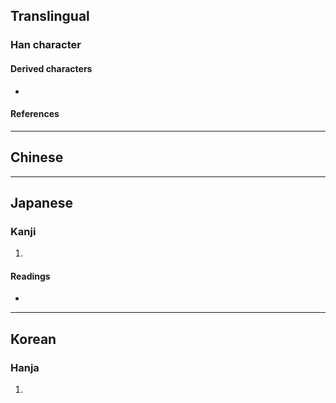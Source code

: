 {{also|德|惪}}
{{character info}}
==Translingual==

===Han character===
{{Han char|rn=61|rad=心|as=08|sn=12|four=|canj=JVP|ids=⿱直心}}

====Derived characters====
* {{l|mul|[[𭲚]], [[𭶁]], [[𮄖]]}}

====References====
{{Han ref|kx=0388.410|dkj=10724|dj=0722.040|hdz=42309.030|uh=60B3}}

----

==Chinese==
{{zh-see|德|v}}

----

==Japanese==

===Kanji===
{{ja-kanji|grade=|rs=心08}}

# {{alt form|ja|徳}}

====Readings====
* {{ja-readings|on=[[とく]] (toku)|kun=[[とく]] (toku), [[おしえ]] (oshie)|nanori=いさお, しん, ただし, のり, まこと, めぐむ}}

----

==Korean==

===Hanja===
{{ko-hanja|hangeul=덕|eumhun=|rv=deok|mr=tŏk|y=tek}}

# {{rfdef|ko|sort=心08}}